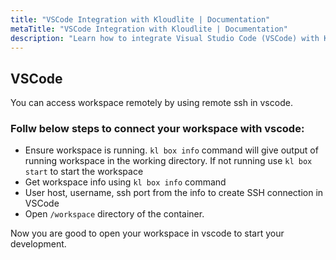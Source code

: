 ```yaml
---
title: "VSCode Integration with Kloudlite | Documentation"
metaTitle: "VSCode Integration with Kloudlite | Documentation"
description: "Learn how to integrate Visual Studio Code (VSCode) with Kloudlite. Follow our step-by-step guide to optimize your development workflow with VSCode"
---
```



## VSCode
You can access workspace remotely by using remote ssh in vscode.

### Follw below steps to connect your workspace with vscode:

- Ensure workspace is running.
`kl box info` command will give output of running workspace in the working directory.
If not running use `kl box start` to start the workspace
- Get workspace info using `kl box info` command
- User host, username, ssh port from the info to create SSH connection in VSCode
- Open `/workspace` directory of the container.

Now you are good to open your workspace in vscode to start your development.

<VideoPlayer src="/docs/ide-integrations/vscode.mp4"/>


